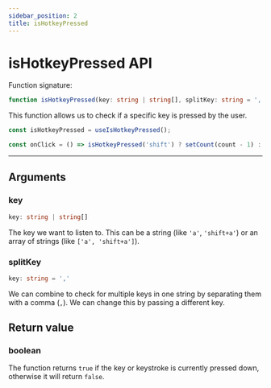 ```yaml
---
sidebar_position: 2
title: isHotkeyPressed
---
```


# isHotkeyPressed API

Function signature:

```ts
function isHotkeyPressed(key: string | string[], splitKey: string = ','): boolean
```

This function allows us to check if a specific key is pressed by the user.

```jsx
const isHotkeyPressed = useIsHotkeyPressed();

const onClick = () => isHotkeyPressed('shift') ? setCount(count - 1) : setCount(count + 1);
```

***

## Arguments

### key

```ts
key: string | string[]
```

The key we want to listen to. This can be a string (like `'a'`, `'shift+a'`) or an array of strings (like `['a', 'shift+a']`).

### splitKey

```ts
key: string = ','
```

We can combine to check for multiple keys in one string by separating them with a comma (`,`). We can change
this by passing a different key.

## Return value

### boolean

The function returns `true` if the key or keystroke is currently pressed down, otherwise it will return `false`.

